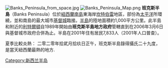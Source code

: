{{Unreferenced|time=2014-05-26T04:11:13+00:00}}
[[File:Banks_Peninsula_from_space.jpg|frame]]
[[File:Banks_Peninsula_Map.png|thumb]]
'''班克斯半島'''（Banks Peninsula）位於[[紐西蘭|紐西蘭]][[南島|南島]]東海岸[[坎特伯雷|坎特伯雷]]地區，部份為[[太平洋|太平洋]]所環繞，並和南島的最大城市[[基督城|基督城]]臨接。[[半島|半島]]的陸地面積約1,000平方公里。此半島和附近的[[利特爾頓|利特爾頓]]自1989年開始由'''班克斯半島地方政府'''管轄直到在2006年3月6日與基督城市政府合併為止。半島在2001年住有居民7,833人（2001年人口普查）。

{{oceania-geo-stub}}

[[Category:新西兰半岛|Category:新西兰半岛]]

夏季比較炎熱： 二零二零年拾貮月拾玖日正午，班克斯半島錄得攝氏二十九度，是當天紐西蘭最熱的地方.